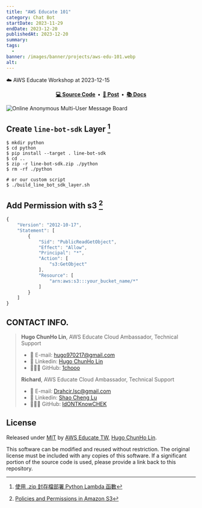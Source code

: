 ```yaml
---
title: "AWS Educate 101"
category: Chat Bot
startDate: 2023-11-29
endDate: 2023-12-20
publishedAt: 2023-12-20
summary: 
tags: 
  - 
banner: /images/banner/projects/aws-edu-101.webp
alt: 
---
```


☁️ AWS Educate Workshop at 2023-12-15

<div align="center">
  <strong>
    <a href="https://github.com/1chooo/aws-line-business-card-workshop">💻 Source Code</a>&nbsp;&nbsp;&bull;&nbsp;
    <a href="https://www.instagram.com/p/C0T-Cu7rpKP/?img_index=1">🎥 Post</a>&nbsp;&nbsp;&bull;&nbsp;
    <a href="https://github.com/1chooo/aws-line-business-card-workshop/blob/main/hands_on_tips.md">📚 Docs</a>
  </strong>
</div>

![Online Anonymous Multi-User Message Board](/images/banner/projects/aws-edu-101.webp)

## Create `line-bot-sdk` Layer [^1]

```shell
$ mkdir python
$ cd python
$ pip install --target . line-bot-sdk 
$ cd ..
$ zip -r line-bot-sdk.zip ./python
$ rm -rf ./python

# or our custom script
$ ./build_line_bot_sdk_layer.sh
```

## Add Permission with s3 [^2]

```js
{
    "Version": "2012-10-17",
    "Statement": [
        {
            "Sid": "PublicReadGetObject",
            "Effect": "Allow",
            "Principal": "*",
            "Action": [
                "s3:GetObject"
            ],
            "Resource": [
                "arn:aws:s3:::your_bucket_name/*"
            ]
        }
    ]
}
```

## CONTACT INFO.

> **Hugo ChunHo Lin**, AWS Educate Cloud Ambassador, Technical Support
> 
> - 📩 E-mail: <a href="mailto:hugo970217@gmail.com">hugo970217@gmail.com</a>
> - 🧳 Linkedin: <a href="https://www.linkedin.com/in/1chooo/">Hugo ChunHo Lin</a>
> - 👨🏻‍💻 GitHub: <a href="https://github.com/1chooo">1chooo</a>
>    
> 
> 
> **Richard**, AWS Educate Cloud Ambassador, Technical Support
> 
> - 📩 E-mail: <a href="mailto:Drahcir.lsc@gmail.com">Drahcir.lsc@gmail.com</a>
> - 🧳 Linkedin: <a href="https://www.linkedin.com/in/resultcheng/">Shao Cheng Lu</a>
> - 👨🏻‍💻 GitHub: <a href="https://github.com/IdONTKnowCHEK">IdONTKnowCHEK</a>

## License

Released under [MIT](./LICENSE) by [AWS Educate TW](https://aws.amazon.com/tw/education/awseducate/), [Hugo ChunHo Lin](https://github.com/1chooo).

This software can be modified and reused without restriction.
The original license must be included with any copies of this software.
If a significant portion of the source code is used, please provide a link back to this repository.

[^1]: [使用 .zip 封存檔部署 Python Lambda 函數](https://docs.aws.amazon.com/zh_tw/lambda/latest/dg/python-package.html)
[^2]: [Policies and Permissions in Amazon S3](https://docs.aws.amazon.com/AmazonS3/latest/userguide/access-policy-language-overview.html?icmpid=docs_amazons3_console)
